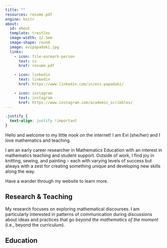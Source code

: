 ```yaml
---
title: ""
resources: resume.pdf
engine: knitr
about:
  id: about
  template: trestles
  image-width: 12.5em
  image-shape: round
  image: evipapadaki.jpg
  links:
    - icon: file-earmark-person
      text: cv
      href: resume.pdf

    - icon: linkedin
      text: linkedin
      href: https://www.linkedin.com/in/evi-papadaki/

    - icon: instagram
      text: instagram
      href: https://www.instagram.com/academic_scribbles/
---
```


```css
.justify {
  text-align: justify !important
}
```

::: {#about}
Hello and welcome to my little nook on the internet! I am Evi (she/her) and I love mathematics and teaching.

I am an early career researcher in Mathematics Education with an interest in mathematics teaching and student support. Outside of work, I find joy in knitting, sewing, and painting – each with varying levels of success but always with a zest for creating something unique and developing new skills along the way.

Have a wander through my website to learn more.
:::

## Research & Teaching

My research focuses on exploring mathematical discourses. I am particularly interested in patterns of communication during discussions about ideas and practices that go *beyond the mathematics of the moment* (i.e., beyond the curriculum).

## Education